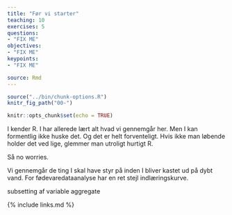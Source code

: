 ```yaml
---
title: "Før vi starter"
teaching: 10
exercises: 5
questions:
- "FIX ME"
objectives:
- "FIX ME"
keypoints:
- "FIX ME"

source: Rmd
---
```


```r
source("../bin/chunk-options.R")
knitr_fig_path("00-")
```

```r
knitr::opts_chunk$set(echo = TRUE)
```

I kender R. I har allerede lært alt hvad vi gennemgår her. Men I kan formentlig 
ikke huske det. Og det er helt forventeligt. Hvis ikke man løbende holder det 
ved lige, glemmer man utroligt hurtigt R.

Så no worries. 

Vi gennemgår de ting I skal have styr på inden I bliver kastet ud på dybt vand.
For fødevaredataanalyse har en ret stejl indlæringskurve.


subsetting af variable
aggregate




{% include links.md %}